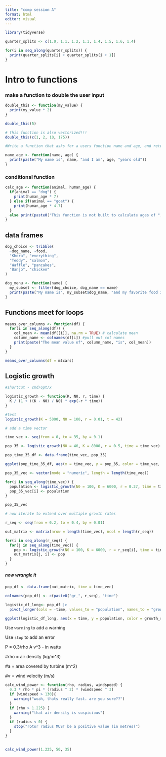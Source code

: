 ```yaml
---
title: "comp session A"
format: html
editor: visual
---
```


```r
library(tidyverse)

```

```r
quarter_splits <- c(1.0, 1.1, 1.2, 1.1, 1.4, 1.5, 1.6, 1.4)

for(i in seq_along(quarter_splits)) {
  print(quarter_splits[i] + quarter_splits[i + 1])
}
```

# Intro to functions

### make a function to double the user input

```r
double_this <- function(my_value) {
  print(my_value * 2)
}

double_this(5)

# this function is also vectorized!!!
double_this(c(1, 2, 10, 175))

```

```r
#Write a function that asks for a users function name and age, and returns an exclamation like "My name is __ and I am __ years old

name_age <- function(name, age) {
  print(paste("My name is", name, "and I am", age, "years old"))
}

```

### conditional function

```r
calc_age <- function(animal, human_age) {
  if(animal == "dog") {
    print(human_age * 7)
  } else if(animal == "goat") {
    print(human_age * 4.7)
  }
  else print(paste0("This function is not built to calculate ages of ", animal))
}
```

## data frames

```r
dog_choice <- tribble(
  ~dog_name, ~food, 
  "Khora", "everything",
  "Teddy", "salmon",
  "Waffle", "pancakes",
  "Banjo", "chicken"
)

dog_menu <- function(name) {
  my_subset <- filter(dog_choice, dog_name == name)
  print(paste("My name is", my_subset$dog_name, "and my favorite food is", my_subset$food))
}


```

## Functions meet for loops

```r
means_over_columns <- function(df) {
  for(i in seq_along(df)) {
    col_mean <- mean(df[[i]], na.rm = TRUE) # calculate mean
    column_name <- colnames(df[i]) #pull out col names
    print(paste("The mean value of", column_name, "is", col_mean))
  }
}

means_over_columns(df = mtcars)
```

## Logistic growth

```r

#shortcut - cmd/opt/x

logistic_growth <- function(K, N0, r, time) {
  K / (1 + ((K - N0) / N0) * exp(-r * time))
}

#test
logistic_growth(K = 5000, N0 = 100, r = 0.01, t = 42)

# add a time vector

time_vec <- seq(from = 0, to = 35, by = 0.1)

pop_35 <- logistic_growth(N0 = 40, K = 8000, r = 0.5, time = time_vec)

pop_time_35_df <- data.frame(time_vec, pop_35)

ggplot(pop_time_35_df, aes(x = time_vec, y = pop_35, color = time_vec, size = pop_35)) + geom_line()
```

```r
pop_35_vec <- vector(mode = "numeric", length = length(time_vec))

for(i in seq_along(time_vec)) {
  population <- logistic_growth(N0 = 100, K = 6000, r = 0.27, time = time_vec[i])
  pop_35_vec[i] <- population
}

pop_35_vec

# now iterate to extend over multiple growth rates

r_seq <- seq(from = 0.2, to = 0.4, by = 0.01)

```

```r
out_matrix <- matrix(nrow = length(time_vec), ncol = length(r_seq))
```

```r
for(i in seq_along(r_seq)) {
  for(j in seq_along(time_vec)) {
    pop <- logistic_growth(N0 = 100, K = 6000, r = r_seq[i], time = time_vec[j])
    out_matrix[j, i] <- pop
  }
}
```

##### now wrangle it

```r
pop_df <- data.frame(out_matrix, time = time_vec)

colnames(pop_df) <- c(paste0("gr_", r_seq), "time")

logistic_df_long<- pop_df |> 
  pivot_longer(cols = -time, values_to = "population", names_to = "growth_rate")

ggplot(logistic_df_long, aes(x = time, y = population, color = growth_rate)) +geom_line(size = 0.3) 
```

Use `warning` to add a warning

Use `stop` to add an error

P = 0.3/rho A v\^3 - in watts

#rho = air density (kg/m\^3)

#a = area covered by turbine (m\^2)

#v = wind velocity (m/s)

```r
calc_wind_power <- function(rho, radius, windspeed) {
  0.3 * rho * pi * (radius ^ 2) * (windspeed ^ 3)
  if (windspeed > 130){
    warning("woah, thats really fast. are you sure??")
  }
  if (rho > 1.225) {
    warning("that air density is suspicious")
  }
  if (radius < 0) {
    stop("rotor radius MUST be a positive value (in metres)")
  }
}
  

calc_wind_power(1.225, 50, 35)
```
